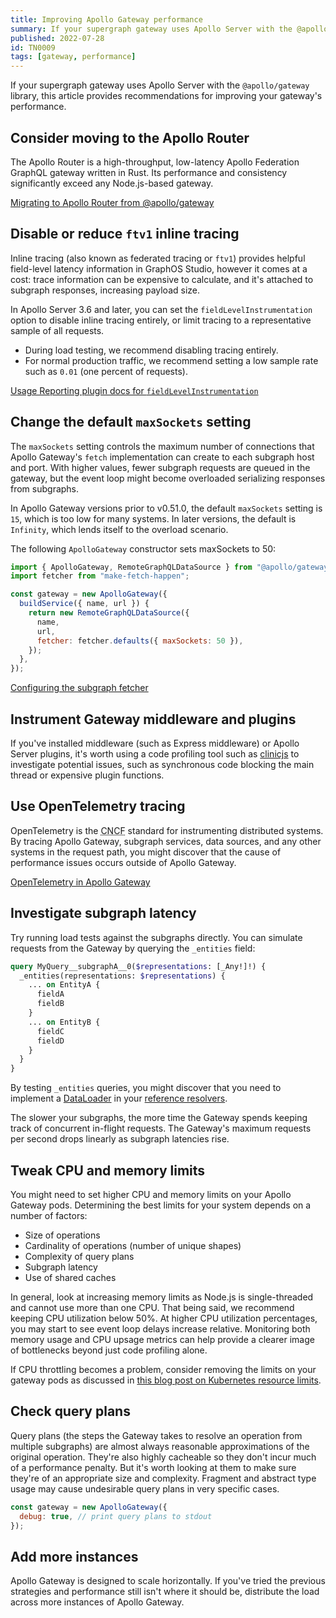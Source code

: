 ```yaml
---
title: Improving Apollo Gateway performance
summary: If your supergraph gateway uses Apollo Server with the @apollo/gateway library, this article provides recommendations for improving your gateway's performance.
published: 2022-07-28
id: TN0009
tags: [gateway, performance]
---
```


If your supergraph gateway uses Apollo Server with the `@apollo/gateway` library, this article provides recommendations for improving your gateway's performance.

## Consider moving to the Apollo Router

The Apollo Router is a high-throughput, low-latency Apollo Federation GraphQL gateway written in Rust. Its performance and consistency significantly exceed any Node.js-based gateway.

[Migrating to Apollo Router from @apollo/gateway](/router/migrating-from-gateway)

## Disable or reduce `ftv1` inline tracing

Inline tracing (also known as federated tracing or `ftv1`) provides helpful field-level latency information in GraphOS Studio, however it comes at a cost: trace information can be expensive to calculate, and it's attached to subgraph responses, increasing payload size.

In Apollo Server 3.6 and later, you can set the `fieldLevelInstrumentation` option to disable inline tracing entirely, or limit tracing to a representative sample of all requests.

- During load testing, we recommend disabling tracing entirely.
- For normal production traffic, we recommend setting a low sample rate such as `0.01` (one percent of requests).

[Usage Reporting plugin docs for `fieldLevelInstrumentation`](/apollo-server/api/plugin/usage-reporting#fieldlevelinstrumentation)

## Change the default `maxSockets` setting

The `maxSockets` setting controls the maximum number of connections that Apollo Gateway's `fetch` implementation can create to each subgraph host and port. With higher values, fewer subgraph requests are queued in the gateway, but the event loop might become overloaded serializing responses from subgraphs.

In Apollo Gateway versions prior to v0.51.0, the default `maxSockets` setting is `15`, which is too low for many systems. In later versions, the default is `Infinity`, which lends itself to the overload scenario.

The following `ApolloGateway` constructor sets maxSockets to 50:

```js
import { ApolloGateway, RemoteGraphQLDataSource } from "@apollo/gateway";
import fetcher from "make-fetch-happen";

const gateway = new ApolloGateway({
  buildService({ name, url }) {
    return new RemoteGraphQLDataSource({
      name,
      url,
      fetcher: fetcher.defaults({ maxSockets: 50 }),
    });
  },
});
```

[Configuring the subgraph fetcher](/apollo-server/using-federation/api/apollo-gateway/#configuring-the-subgraph-fetcher)

## Instrument Gateway middleware and plugins

If you've installed middleware (such as Express middleware) or Apollo Server plugins, it's worth using a code profiling tool such as [clinicjs](https://clinicjs.org/) to investigate potential issues, such as synchronous code blocking the main thread or expensive plugin functions.

## Use OpenTelemetry tracing

OpenTelemetry is the <abbr title="Cloud Native Computing Foundation">CNCF</abbr> standard for instrumenting distributed systems. By tracing Apollo Gateway, subgraph services, data sources, and any other systems in the request path, you might discover that the cause of performance issues occurs outside of Apollo Gateway.

[OpenTelemetry in Apollo Gateway](/federation/opentelemetry)

## Investigate subgraph latency

Try running load tests against the subgraphs directly. You can simulate requests from the Gateway by querying the `_entities` field:

```graphql
query MyQuery__subgraphA__0($representations: [_Any!]!) {
  _entities(representations: $representations) {
    ... on EntityA {
      fieldA
      fieldB
    }
    ... on EntityB {
      fieldC
      fieldD
    }
  }
}
```

By testing `_entities` queries, you might discover that you need to implement a [DataLoader](https://github.com/graphql/dataloader) in your [reference resolvers](/federation/entities#2-define-a-reference-resolver).

The slower your subgraphs, the more time the Gateway spends keeping track of concurrent in-flight requests. The Gateway's maximum requests per second drops linearly as subgraph latencies rise.

## Tweak CPU and memory limits

You might need to set higher CPU and memory limits on your Apollo Gateway pods. Determining the best limits for your system depends on a number of factors:

- Size of operations
- Cardinality of operations (number of unique shapes)
- Complexity of query plans
- Subgraph latency
- Use of shared caches

In general, look at increasing memory limits as Node.js is single-threaded and cannot use more than one CPU. That being said, we recommend keeping CPU utilization below 50%. At higher CPU utilization percentages, you may start to see event loop delays increase relative. Monitoring both memory usage and CPU upsage metrics can help provide a clearer image of bottlenecks beyond just code profiling alone.

If CPU throttling becomes a problem, consider removing the limits on your gateway pods as discussed in [this blog post on Kubernetes resource limits](https://erickhun.com/posts/kubernetes-faster-services-no-cpu-limits/).

## Check query plans

Query plans (the steps the Gateway takes to resolve an operation from multiple subgraphs) are almost always reasonable approximations of the original operation. They're also highly cacheable so they don't incur much of a performance penalty. But it's worth looking at them to make sure they're of an appropriate size and complexity. Fragment and abstract type usage may cause undesirable query plans in very specific cases.

```js
const gateway = new ApolloGateway({
  debug: true, // print query plans to stdout
});
```

## Add more instances

Apollo Gateway is designed to scale horizontally. If you've tried the previous strategies and performance still isn't where it should be, distribute the load across more instances of Apollo Gateway.
